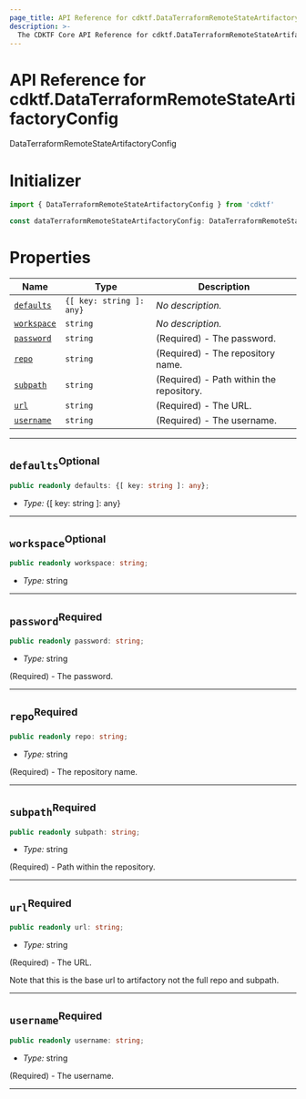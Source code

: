 ```yaml
---
page_title: API Reference for cdktf.DataTerraformRemoteStateArtifactoryConfig
description: >-
  The CDKTF Core API Reference for cdktf.DataTerraformRemoteStateArtifactoryConfig.
---
```


<!-- This file is generated through yarn generate-docs -->

# API Reference for cdktf.DataTerraformRemoteStateArtifactoryConfig

   DataTerraformRemoteStateArtifactoryConfig <a name="DataTerraformRemoteStateArtifactoryConfig" id="cdktf.DataTerraformRemoteStateArtifactoryConfig"></a>
  
  # Initializer <a name="Initializer" id="cdktf.DataTerraformRemoteStateArtifactoryConfig.Initializer"></a>
  
  ```typescript
  import { DataTerraformRemoteStateArtifactoryConfig } from 'cdktf'
  
  const dataTerraformRemoteStateArtifactoryConfig: DataTerraformRemoteStateArtifactoryConfig = { ... }
  ```
  
  # Properties <a name="Properties" id="Properties"></a>
  
  | **Name** | **Type** | **Description** |
  | --- | --- | --- |
  | <code><a href="#cdktf.DataTerraformRemoteStateArtifactoryConfig.property.defaults">defaults</a></code> | <code>{[ key: string ]: any}</code> | *No description.* |
  | <code><a href="#cdktf.DataTerraformRemoteStateArtifactoryConfig.property.workspace">workspace</a></code> | <code>string</code> | *No description.* |
  | <code><a href="#cdktf.DataTerraformRemoteStateArtifactoryConfig.property.password">password</a></code> | <code>string</code> | (Required) - The password. |
  | <code><a href="#cdktf.DataTerraformRemoteStateArtifactoryConfig.property.repo">repo</a></code> | <code>string</code> | (Required) - The repository name. |
  | <code><a href="#cdktf.DataTerraformRemoteStateArtifactoryConfig.property.subpath">subpath</a></code> | <code>string</code> | (Required) - Path within the repository. |
  | <code><a href="#cdktf.DataTerraformRemoteStateArtifactoryConfig.property.url">url</a></code> | <code>string</code> | (Required) - The URL. |
  | <code><a href="#cdktf.DataTerraformRemoteStateArtifactoryConfig.property.username">username</a></code> | <code>string</code> | (Required) - The username. |
  
  ---
  
  ## `defaults`<sup>Optional</sup> <a name="defaults" id="cdktf.DataTerraformRemoteStateArtifactoryConfig.property.defaults"></a>
  
  ```typescript
  public readonly defaults: {[ key: string ]: any};
  ```
  
  - *Type:* {[ key: string ]: any}
  
  ---
  
  ## `workspace`<sup>Optional</sup> <a name="workspace" id="cdktf.DataTerraformRemoteStateArtifactoryConfig.property.workspace"></a>
  
  ```typescript
  public readonly workspace: string;
  ```
  
  - *Type:* string
  
  ---
  
  ## `password`<sup>Required</sup> <a name="password" id="cdktf.DataTerraformRemoteStateArtifactoryConfig.property.password"></a>
  
  ```typescript
  public readonly password: string;
  ```
  
  - *Type:* string
  
  (Required) - The password.
  
  ---
  
  ## `repo`<sup>Required</sup> <a name="repo" id="cdktf.DataTerraformRemoteStateArtifactoryConfig.property.repo"></a>
  
  ```typescript
  public readonly repo: string;
  ```
  
  - *Type:* string
  
  (Required) - The repository name.
  
  ---
  
  ## `subpath`<sup>Required</sup> <a name="subpath" id="cdktf.DataTerraformRemoteStateArtifactoryConfig.property.subpath"></a>
  
  ```typescript
  public readonly subpath: string;
  ```
  
  - *Type:* string
  
  (Required) - Path within the repository.
  
  ---
  
  ## `url`<sup>Required</sup> <a name="url" id="cdktf.DataTerraformRemoteStateArtifactoryConfig.property.url"></a>
  
  ```typescript
  public readonly url: string;
  ```
  
  - *Type:* string
  
  (Required) - The URL.
  
  Note that this is the base url to artifactory not the full repo and subpath.
  
  ---
  
  ## `username`<sup>Required</sup> <a name="username" id="cdktf.DataTerraformRemoteStateArtifactoryConfig.property.username"></a>
  
  ```typescript
  public readonly username: string;
  ```
  
  - *Type:* string
  
  (Required) - The username.
  
  ---
  
